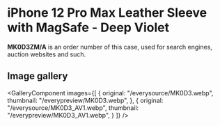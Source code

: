 
# iPhone 12 Pro Max Leather Sleeve with MagSafe - Deep Violet

<Callout type='info' emoji='👉🏻'>**MK0D3ZM/A** is an order number of this case, used for search engines, auction websites and such.</Callout>

## Image gallery

<GalleryComponent
    images={[
      {
        original: "/everysource/MK0D3.webp",
        thumbnail: "/everypreview/MK0D3.webp",
      },
      {
        original: "/everysource/MK0D3_AV1.webp",
        thumbnail: "/everypreview/MK0D3_AV1.webp",
      }
    ]}
  />
